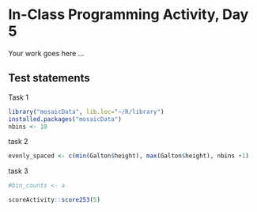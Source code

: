 # In-Class Programming Activity, Day 5

Your work goes here ...



## Test statements
Task 1
```r
library("mosaicData", lib.loc="~/R/library")
installed.packages("mosaicData")
nbins <- 10
```

task 2
```r
evenly_spaced <- c(min(Galton$height), max(Galton$height), nbins +1)

```
task 3
```r
#bin_counts <- a
```


```r
scoreActivity::score253(5)
```